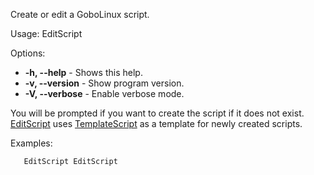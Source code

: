 Create or edit a GoboLinux script.

Usage: EditScript <script-name-with-no-path>

Options:
* '''-h, --help''' - Shows this help.
* '''-v, --version''' - Show program version.
* '''-V, --verbose''' - Enable verbose mode.

You will be prompted if you want to create the script if it does not exist. [[EditScript]] uses [[TemplateScript]] as a template for newly created scripts.

Examples:

    EditScript EditScript 


{{Reference}}
